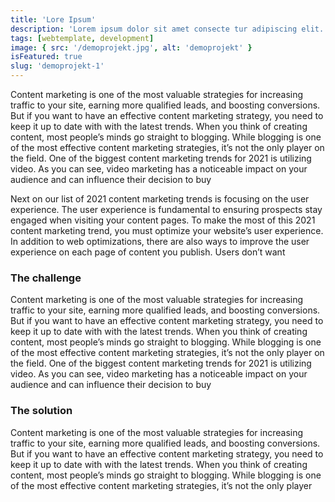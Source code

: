 ```yaml
---
title: 'Lore Ipsum'
description: 'Lorem ipsum dolor sit amet consecte tur adipiscing elit. Aliquam atque ipsam nihil cumque.'
tags: [webtemplate, development]
image: { src: '/demoprojekt.jpg', alt: 'demoprojekt' }
isFeatured: true
slug: 'demoprojekt-1'
---
```



Content marketing is one of the most valuable strategies for increasing traffic to your site, earning more qualified leads, and boosting conversions. But if you want to have an effective content marketing strategy, you need to keep it up to date with with the latest trends. When you think of creating content, most people’s minds go straight to blogging. While blogging is one of the most effective content marketing strategies, it’s not the only player on the field. One of the biggest content marketing trends for 2021 is utilizing video. As you can see, video marketing has a noticeable impact on your audience and can influence their decision to buy

Next on our list of 2021 content marketing trends is focusing on the user experience. The user experience is fundamental to ensuring prospects stay engaged when visiting your content pages. To make the most of this 2021 content marketing trend, you must optimize your website’s user experience. In addition to web optimizations, there are also ways to improve the user experience on each page of content you publish. Users don’t want

<ProjectDetails
    client='Tester'
    handover='09/2022'
    services='Web Development'
    website='https://test.de'
/>

### The challenge

Content marketing is one of the most valuable strategies for increasing traffic to your site, earning more qualified leads, and boosting conversions. But if you want to have an effective content marketing strategy, you need to keep it up to date with with the latest trends. When you think of creating content, most people’s minds go straight to blogging. While blogging is one of the most effective content marketing strategies, it’s not the only player on the field. One of the biggest content marketing trends for 2021 is utilizing video. As you can see, video marketing has a noticeable impact on your audience and can influence their decision to buy

### The solution

Content marketing is one of the most valuable strategies for increasing traffic to your site, earning more qualified leads, and boosting conversions. But if you want to have an effective content marketing strategy, you need to keep it up to date with with the latest trends. When you think of creating content, most people’s minds go straight to blogging. While blogging is one of the most effective content marketing strategies, it’s not the only player
